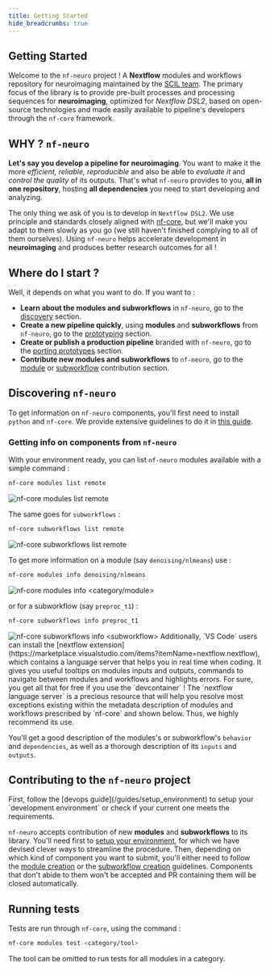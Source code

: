 ```yaml
---
title: Getting Started
hide_breadcrumbs: true
---
```



## Getting Started

Welcome to the `nf-neuro` project ! A **Nextflow** modules and workflows repository for neuroimaging
maintained by the [SCIL team](https://scil-documentation.readthedocs.io/en/latest/). The
primary focus of the library is to provide pre-built processes and processing sequences for
**neuroimaging**, optimized for _Nextflow DSL2_, based on open-source
technologies and made easily available to pipeline's developers through the `nf-core`
framework.

## WHY ? `nf-neuro`

**Let's say you develop a pipeline for neuroimaging**. You want to make it the more _efficient,_
_reliable, reproducible_ and also be able to _evaluate it_ and _control the quality_ of its outputs.
That's what `nf-neuro` provides to you, **all in one repository**, hosting **all dependencies** you
need to start developing and analyzing.

The only thing we ask of you is to develop in `Nextflow DSL2`. We use principle and standards
closely aligned with [nf-core](https://nf-co.re), but we'll make you adapt to them slowly as you go (we still
haven't finished complying to all of them ourselves). Using `nf-neuro` helps accelerate
development in **neuroimaging** and produces better research outcomes for all !

## Where do I start ?

Well, it depends on what you want to do. If you want to :

- **Learn about the modules and subworkflows** in `nf-neuro`, go to the [discovery](#discovering-nf-neuro) section.
- **Create a new pipeline quickly**, using **modules** and **subworkflows** from `nf-neuro`, go to the
  [prototyping](/guides/prototyping) section.
- **Create or publish a production pipeline** branded with `nf-neuro`, go to the
  [porting prototypes](/guides/production) section.
- **Contribute new modules and subworkflows** to `nf-neuro`, go to the
  [module](/guides/modules) or [subworkflow](/guides/subworkflows) contribution section.

## Discovering `nf-neuro`

To get information on `nf-neuro` components, you'll first need to install `python` and `nf-core`. We provide
extensive guidelines to do it in [this guide](/guides/basic_environment).

### Getting info on components from `nf-neuro`

With your environment ready, you can list `nf-neuro` modules available with a simple command :

```bash
nf-core modules list remote
```
<Image src={cli_modules_list} alt="nf-core modules list remote"/>

The same goes for `subworkflows` :

```bash
nf-core subworkflows list remote
```
<Image src={cli_subworkflows_list} alt="nf-core subworkflows list remote"/>

To get more information on a module (say `denoising/nlmeans`) use :

```bash
nf-core modules info denoising/nlmeans
```
<Image src={cli_modules_info} alt="nf-core modules info <category/module>"/>

or for a subworkflow (say `preproc_t1`) :

```bash
nf-core subworkflows info preproc_t1
```
<Image src={cli_subworkflows_info} alt="nf-core subworkflows info <subworkflow>"/>

<Callout variant="info" title="Info">
  Additionally, `VS Code` users can install the [nextflow extension](https://marketplace.visualstudio.com/items?itemName=nextflow.nextflow),
  which contains a language server that helps you in real time when coding. It gives you useful tooltips on modules inputs and outputs, commands
  to navigate between modules and workflows and highlights errors. For sure, you get all that for free if you use the `devcontainer` !
</Callout>

<Callout variant="warning" title="Important">
  The `nextflow language server` is a precious resource that will help you resolve most exceptions existing within the metadata
  description of modules and workflows prescribed by `nf-core` and shown below. Thus, we highly recommend its use.
</Callout>

You'll get a good description of the modules's or subworkflow's `behavior` and `dependencies`, as well as a
thorough description of its `inputs` and `outputs`.

## Contributing to the `nf-neuro` project

<Callout variant="warning" title="Important">
  First, follow the [devops guide](/guides/setup_environment) to setup your
  `development environment` or check if your current one meets the requirements.
</Callout>

`nf-neuro` accepts contribution of new **modules** and **subworkflows** to its library. You'll need first to
[setup your environment](/guides/setup_environment), for which we have devised clever ways to streamline the procedure.
Then, depending on which kind of component you want to submit, you'll either need to follow the [module creation](/guides/modules)
or the [subworkflow creation](/guides/subworkflows) guidelines. Components that don't abide to them won't be accepted
and PR containing them will be closed automatically.

## Running tests

Tests are run through `nf-core`, using the command :

```bash
nf-core modules test <category/tool>
```

The tool can be omitted to run tests for all modules in a category.
